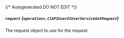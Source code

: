 {/* Autogenerated DO NOT EDIT  */}

##### `request` *{`operations.C1APIUserV1UserServiceGetRequest`}*
The request object to use for the request.
<Collapsible>
    <C1APIUserV1UserServiceGetRequest/>
</Collapsible>


